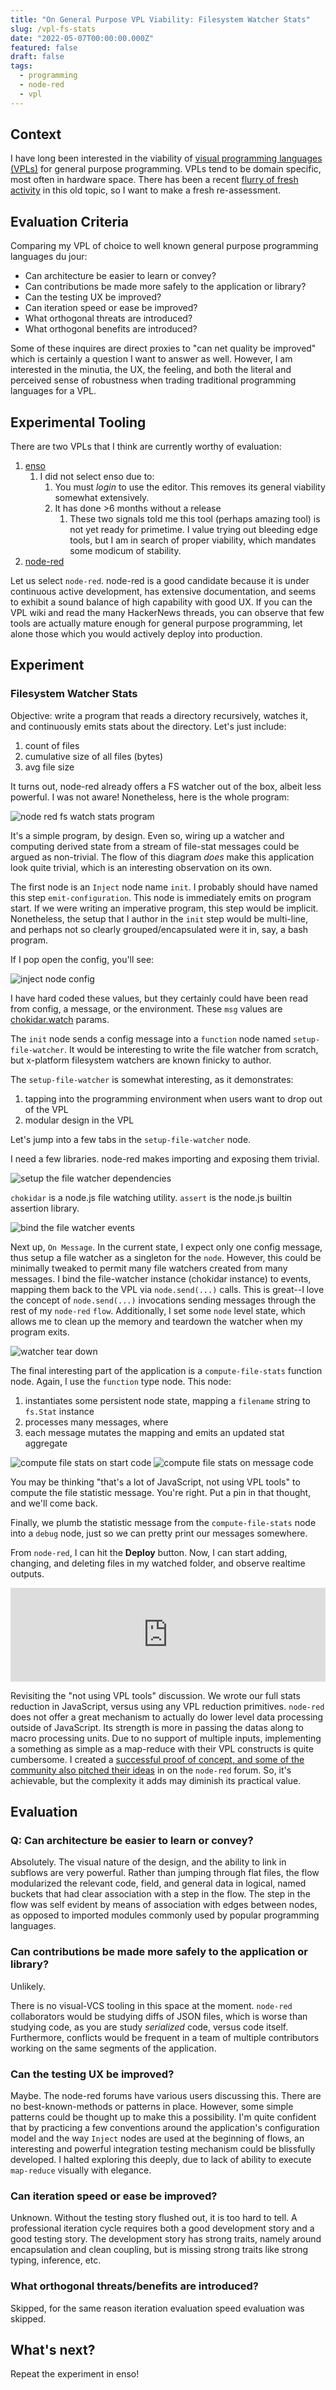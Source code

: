 ```yaml
---
title: "On General Purpose VPL Viability: Filesystem Watcher Stats"
slug: /vpl-fs-stats
date: "2022-05-07T00:00:00.000Z"
featured: false
draft: false
tags:
  - programming
  - node-red
  - vpl
---
```


## Context

I have long been interested in the viability of
[visual programming languages (VPLs)](https://en.wikipedia.org/wiki/Visual_programming_language)
for general purpose programming. VPLs tend to be domain specific, most often in
hardware space. There has been a recent
[flurry of fresh activity](https://news.ycombinator.com/item?id=27705631) in
this old topic, so I want to make a fresh re-assessment.

## Evaluation Criteria

Comparing my VPL of choice to well known general purpose programming languages
du jour:

- Can architecture be easier to learn or convey?
- Can contributions be made more safely to the application or library?
- Can the testing UX be improved?
- Can iteration speed or ease be improved?
- What orthogonal threats are introduced?
- What orthogonal benefits are introduced?

Some of these inquires are direct proxies to "can net quality be improved" which
is certainly a question I want to answer as well. However, I am interested in
the minutia, the UX, the feeling, and both the literal and perceived sense of
robustness when trading traditional programming languages for a VPL.

## Experimental Tooling

There are two VPLs that I think are currently worthy of evaluation:

1. [enso](https://enso.org/)
   1. I did not select enso due to:
      1. You must _login_ to use the editor. This removes its general viability
         somewhat extensively.
      1. It has done >6 months without a release
         1. These two signals told me this tool (perhaps amazing tool) is not
            yet ready for primetime. I value trying out bleeding edge tools, but
            I am in search of proper viability, which mandates some modicum of
            stability.
1. [node-red](https://nodered.org/)

Let us select `node-red`. node-red is a good candidate because it is under
continuous active development, has extensive documentation, and seems to exhibit
a sound balance of high capability with good UX. If you can the VPL wiki and
read the many HackerNews threads, you can observe that few tools are actually
mature enough for general purpose programming, let alone those which you would
actively deploy into production.

## Experiment

### Filesystem Watcher Stats

Objective: write a program that reads a directory recursively, watches it, and
continuously emits stats about the directory. Let's just include:

1. count of files
2. cumulative size of all files (bytes)
3. avg file size

It turns out, node-red already offers a FS watcher out of the box, albeit less
powerful. I was not aware! Nonetheless, here is the whole program:

![node red fs watch stats program](./node-red-fs-watch-stats.png)

It's a simple program, by design. Even so, wiring up a watcher and computing
derived state from a stream of file-stat messages could be argued as
non-trivial. The flow of this diagram _does_ make this application look quite
trivial, which is an interesting observation on its own.

The first node is an `Inject` node name `init`. I probably should have named
this step `emit-configuration`. This node is immediately emits on program start.
If we were writing an imperative program, this step would be implicit.
Nonetheless, the setup that I author in the `init` step would be multi-line, and
perhaps not so clearly grouped/encapsulated were it in, say, a bash program.

If I pop open the config, you'll see:

![inject node config](./inject-node-config.png)

I have hard coded these values, but they certainly could have been read from
config, a message, or the environment. These `msg` values are
[chokidar.watch](https://github.com/paulmillr/chokidar) params.

The `init` node sends a config message into a `function` node named
`setup-file-watcher`. It would be interesting to write the file watcher from
scratch, but x-platform filesystem watchers are known finicky to author.

The `setup-file-watcher` is somewhat interesting, as it demonstrates:

1. tapping into the programming environment when users want to drop out of the
   VPL
2. modular design in the VPL

Let's jump into a few tabs in the `setup-file-watcher` node.

I need a few libraries. node-red makes importing and exposing them trivial.

![setup the file watcher dependencies](./sfw-setup.png)

`chokidar` is a node.js file watching utility. `assert` is the node.js builtin
assertion library.

![bind the file watcher events](./sfw-on-message.png)

Next up, `On Message`. In the current state, I expect only one config message,
thus setup a file watcher as a singleton for the `node`. However, this could be
minimally tweaked to permit many file watchers created from many messages. I
bind the file-watcher instance (chokidar instance) to events, mapping them back
to the VPL via `node.send(...)` calls. This is great--I love the concept of
`node.send(...)` invocations sending messages through the rest of my `node-red`
`flow`. Additionally, I set some `node` level state, which allows me to clean up
the memory and teardown the watcher when my program exits.

![watcher tear down](./sfw-on-stop.png)

The final interesting part of the application is a `compute-file-stats` function
node. Again, I use the `function` type node. This node:

1. instantiates some persistent node state, mapping a `filename` string to
   `fs.Stat` instance
1. processes many messages, where
1. each message mutates the mapping and emits an updated stat aggregate

![compute file stats on start code](./cfs-on-start.png)
![compute file stats on message code](./cfs-on-message.png)

You may be thinking "that's a lot of JavaScript, not using VPL tools" to compute
the file statistic message. You're right. Put a pin in that thought, and we'll
come back.

Finally, we plumb the statistic message from the `compute-file-stats` node into
a `debug` node, just so we can pretty print our messages somewhere.

From `node-red`, I can hit the **Deploy** button. Now, I can start adding,
changing, and deleting files in my watched folder, and observe realtime outputs.

<iframe
  width="100%"
  style={{ minHeight: 400 }}
  src="https://www.youtube.com/embed/MQCJhcP75_c"
  title="YouTube video player"
  frameBorder="0"
  allow="accelerometer; autoplay; clipboard-write; encrypted-media; gyroscope; picture-in-picture"
  allowfullscreen
></iframe>

Revisiting the "not using VPL tools" discussion. We wrote our full stats
reduction in JavaScript, versus using any VPL reduction primitives. `node-red`
does not offer a great mechanism to actually do lower level data processing
outside of JavaScript. Its strength is more in passing the datas along to macro
processing units. Due to no support of multiple inputs, implementing a something
as simple as a map-reduce with their VPL constructs is quite cumbersome. I
created a
[successful proof of concept, and some of the community also pitched their ideas](https://discourse.nodered.org/t/feasibility-of-implementing-functional-operators-without-javascript/62361)
in on the `node-red` forum. So, it's achievable, but the complexity it adds may
diminish its practical value.

## Evaluation

### Q: Can architecture be easier to learn or convey?

Absolutely. The visual nature of the design, and the ability to link in subflows
are very powerful. Rather than jumping through flat files, the flow modularized
the relevant code, field, and general data in logical, named buckets that had
clear association with a step in the flow. The step in the flow was self evident
by means of association with edges between nodes, as opposed to imported modules
commonly used by popular programming languages.

### Can contributions be made more safely to the application or library?

Unlikely.

There is no visual-VCS tooling in this space at the moment. `node-red`
collaborators would be studying diffs of JSON files, which is worse than
studying code, as you are study _serialized_ code, versus code itself.
Furthermore, conflicts would be frequent in a team of multiple contributors
working on the same segments of the application.

### Can the testing UX be improved?

Maybe. The node-red forums have various users discussing this. There are no
best-known-methods or patterns in place. However, some simple patterns could be
thought up to make this a possibility. I'm quite confident that by practicing a
few conventions around the application's configuration model and the way
`Inject` nodes are used at the beginning of flows, an interesting and powerful
integration testing mechanism could be blissfully developed. I halted exploring
this deeply, due to lack of ability to execute `map-reduce` visually with
elegance.

### Can iteration speed or ease be improved?

Unknown. Without the testing story flushed out, it is too hard to tell. A
professional iteration cycle requires both a good development story and a good
testing story. The development story has strong traits, namely around
encapsulation and clean coupling, but is missing strong traits like strong
typing, inference, etc.

### What orthogonal threats/benefits are introduced?

Skipped, for the same reason iteration evaluation speed evaluation was skipped.

## What's next?

Repeat the experiment in enso!
